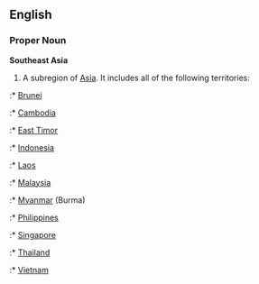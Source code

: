 ==English==
===Proper Noun===
'''Southeast Asia''' 
#A subregion of [[Asia]].  It includes all of the following territories:
:* [[Brunei]]
:* [[Cambodia]]
:* [[East Timor]]
:* [[Indonesia]]
:* [[Laos]]
:* [[Malaysia]]
:* [[Myanmar]] (Burma)
:* [[Philippines|Philippines]]
:* [[Singapore]]
:* [[Thailand]]
:* [[Vietnam]]